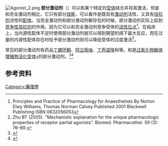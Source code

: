 {{noteTA|G1=生命科学}}
[[File:Agonist_2.png|thumb]]
'''部分激动剂'''（{{lang-en|'''partial agonist'''}}）可以和某个特定的[[受体_(生物化学)|受体]]结合并将其激活，但是和完全激动剂相比，它只有部分[[效能_(药理学)|效能]]，可以看作是既具有[[激动剂|激动剂]]活性，又具有[[受体拮抗剂|拮抗剂]]活性的[[配体|配体]]。当完全激动剂和部分激动剂都存在的时候，部分激动剂实际上起到[[竞争性拮抗剂|竞争性拮抗剂]]的作用，因为它可以和完全激动剂竞争受体的[[活性位点|活性位点]]<ref>Principles and Practice of Pharmacology for Anaesthetists By Norton Elwy Williams, Thomas Norman Calvey Published 2001 Blackwell Publishing ISBN 0632056053</ref>。在临床上，当内源性配体不足时使用部分激动剂就可以得到期望的阈下最大反应，而在过量的内源性配体存在时给予部分激动剂则可以降低受体的过度激活<ref>Zhu BT (2005). "Mechanistic explanation for the unique pharmacologic properties of receptor partial agonists". Biomed. Pharmacother. 59 (3): 76–89. </ref>。

常见的部分激动剂有药品[[丁螺环酮|丁螺环酮]]、[[阿立哌唑|阿立哌唑]]、[[丁丙诺啡|丁丙诺啡]]和{{link-en|去甲氯氮平|norclozapine}}等。{{link-en|和厚朴酚|honokiol}}和{{link-en|发卡二醇|Falcarindiol}}是[[过氧化物酶体增殖物活化受体γ|过氧化物酶体增殖物活化受体γ]]的部分激动剂。<ref>{{cite journal |last1=Atanasov |first1=Atanas G. |last2=Wang |first2=Jian N. |last3=Gu |first3=Shi P. |last4=Bu |first4=Jing |last5=Kramer |first5=Matthias P. |last6=Baumgartner |first6=Lisa |last7=Fakhrudin |first7=Nanang |last8=Ladurner |first8=Angela |last9=Malainer |first9=Clemens |last10=Vuorinen |first10=Anna |last11=Noha |first11=Stefan M. |last12=Schwaiger |first12=Stefan |last13=Rollinger |first13=Judith M. |last14=Schuster |first14=Daniela |last15=Stuppner |first15=Hermann |last16=Dirsch |first16=Verena M. |last17=Heiss |first17=Elke H. |year=2013 |title=Honokiol: A non-adipogenic PPARγ agonist from nature |journal=Biochimica et Biophysica Acta |volume=1830 |issue=10 |pages=4813–9 |pmc=3790966 |pmid=23811337 |doi=10.1016/j.bbagen.2013.06.021}}</ref><ref>{{cite journal |last1=Atanasov |first1=Atanas G. |last2=Blunder |first2=Martina |last3=Fakhrudin |first3=Nanang |last4=Liu |first4=Xin |last5=Noha |first5=Stefan M. |last6=Malainer |first6=Clemens |last7=Kramer |first7=Matthias P. |last8=Cocic |first8=Amina |last9=Kunert |first9=Olaf |last10=Schinkovitz |first10=Andreas |last11=Heiss |first11=Elke H. |last12=Schuster |first12=Daniela |last13=Dirsch |first13=Verena M. |last14=Bauer |first14=Rudolf |year=2013 |title=Polyacetylenes from Notopterygium incisum–New Selective Partial Agonists of Peroxisome Proliferator-Activated Receptor-Gamma|journal=PLoS ONE|volume=8|issue=4|pages=e61755 |pmc=3632601 |pmid=23630612 |bibcode=2013PLoSO...861755A |doi=10.1371/journal.pone.0061755}}</ref>

==参考资料==
{{reflist}}


{{Neuromodulation}}
{{药理学}}

[[Category:藥理學|Category:藥理學]]
